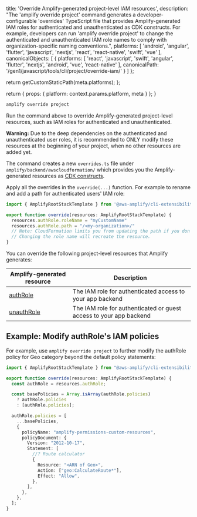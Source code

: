                   
  title: 'Override Amplify-generated project-level IAM resources',
  description: "The 'amplify override project' command generates a developer-configurable 'overrides' TypeScript file that provides Amplify-generated IAM roles for authenticated and unauthenticated as CDK constructs. For example, developers can run 'amplify override project' to change the authenticated and unauthenticated IAM role names to comply with organization-specific naming conventions.",
  platforms: [
    'android',
    'angular',
    'flutter',
    'javascript',
    'nextjs',
    'react',
    'react-native',
    'swift',
    'vue'
  ],
  canonicalObjects: [
    {
      platforms: [
        'react',
        'javascript',
        'swift',
        'angular',
        'flutter',
        'nextjs',
        'android',
        'vue',
        'react-native'
      ],
      canonicalPath: '/gen1/javascript/tools/cli/project/override-iam/'
    }
  ]
};

  return getCustomStaticPath(meta.platforms);
};

  return {
    props: {
      platform: context.params.platform,
      meta
    }
  };
}
          

```bash
amplify override project
```

Run the command above to override Amplify-generated project-level resources, such as IAM roles for authenticated and unauthenticated.

<Callout warning>

**Warning:** Due to the deep dependencies on the authenticated and unauthenticated user roles, it is recommended to ONLY modify these resources at the beginning of your project, when no other resources are added yet.
</Callout>

The command creates a new `overrides.ts` file under `amplify/backend/awscloudformation/` which provides you the Amplify-generated resources as [CDK constructs](https://docs.aws.amazon.com/cdk/latest/guide/home.html).

Apply all the overrides in the `override(...)` function. For example to rename and add a path for authenticated users' IAM role:
```ts
import { AmplifyRootStackTemplate } from '@aws-amplify/cli-extensibility-helper';

export function override(resources: AmplifyRootStackTemplate) {
  resources.authRole.roleName = "myCustomName"
  resources.authRole.path = "/<my-organization>/"
  // Note: CloudFormation limits you from updating the path if you don't recreate the resource.
  // Changing the role name will recreate the resource.
}
```

You can override the following project-level resources that Amplify generates:

|Amplify-generated resource|Description|
|-|-|
|[authRole](https://docs.aws.amazon.com/AWSCloudFormation/latest/UserGuide/aws-resource-iam-role.html)|The IAM role for authenticated access to your app backend|
|[unauthRole](https://docs.aws.amazon.com/AWSCloudFormation/latest/UserGuide/aws-resource-iam-role.html)|The IAM role for authenticated or guest access to your app backend|


## Example: Modify authRole's IAM policies

For example, use `amplify override project` to further modify the authRole policy for Geo category beyond the default policy statements:

```ts
import { AmplifyRootStackTemplate } from "@aws-amplify/cli-extensibility-helper";

export function override(resources: AmplifyRootStackTemplate) {
  const authRole = resources.authRole;

  const basePolicies = Array.isArray(authRole.policies)
    ? authRole.policies
    : [authRole.policies];

  authRole.policies = [
    ...basePolicies,
    {
      policyName: "amplify-permissions-custom-resources",
      policyDocument: {
        Version: "2012-10-17",
        Statement: [
          //? Route calculator
          {
            Resource: "<ARN of Geo>",
            Action: ["geo:CalculateRoute*"],
            Effect: "Allow",
          },
        ],
      },
    },
  ];
}

```
